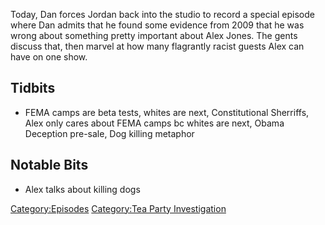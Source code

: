 {{Episode
    | title           = February 11, 2009
    | caption         = [https://knowledgefight.libsyn.com/knowledge-fight-feb-11-2009 Listen to this episode on Libsyn]
    | episodeNumber   = 174
    | length          = 01:22:35
    | airDate         = June 26, 2018
    | coverageDate    = February 11, 2009
    | episodeType     = [[:Category:Tea Party Investigation|Tea Party Investigation]]
    | appearance      = [[Jack McLamb]], [[Glen Spencer]], [[George Humphrey]], [[Richard Mack]]
    | previousEpisode = [[173: February 6-10, 2009]]
    | nextEpisode     = [[175: Giants And Bonus Potatoes]]
}}

{{Stub}}

Today, Dan forces Jordan back into the studio to record a special episode where Dan admits that he found some evidence from 2009 that he was wrong about something pretty important about Alex Jones. The gents discuss that, then marvel at how many flagrantly racist guests Alex can have on one show.

==Tidbits==

*FEMA camps are beta tests, whites are next, Constitutional Sherriffs, Alex only cares about FEMA camps bc whites are next, Obama Deception pre-sale, Dog killing metaphor

==Notable Bits==

*Alex talks about killing dogs

[[Category:Episodes]]
[[Category:Tea Party Investigation]]